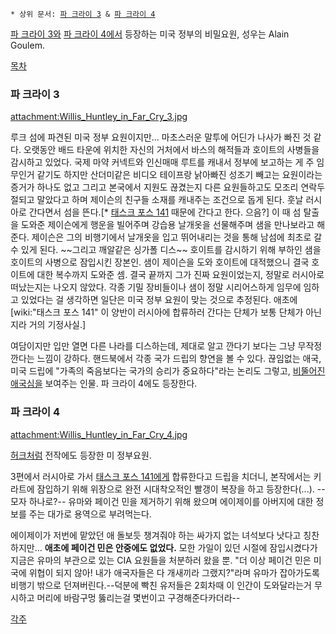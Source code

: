  * 상위 문서: [[파 크라이 3]] & [[파 크라이 4]]

{{{+1 '''Willis Huntley''' }}}

[[파 크라이 3]]와 [[파 크라이 4]]에서 등장하는 미국 정부의 비밀요원, 성우는 Alain Goulem. 

[[목차]]

=== 파 크라이 3 ===
attachment:Willis_Huntley_in_Far_Cry_3.jpg

루크 섬에 파견된 미국 정부 요원이지만... 마초스러운 말투에 어딘가 나사가 빠진 것 같다. 
오랫동안 배드 타운에 위치한 자신의 거처에서 바스의 해적들과 호이트의 사병들을 감시하고 있었다. 국제 마약 커넥트와 인신매매 루트를 캐내서 정부에 보고하는 게 주 임무인거 같기도 하지만 산더미같은 비디오 테이프랑 낡아빠진 성조기 빼고는 요원이라는 증거가 하나도 없고 그리고 본국에서 지원도 끊겼는지 다른 요원들하고도 모조리 연락두절되고 말았다고 하며 제이슨의 친구들 소재를 캐내주는 조건으로 돕게 된다. 훗날 러시아로 간다면서 섬을 뜬다.[* [[태스크 포스 141]] 때문에 간다고 한다. 으음?] 이 때 섬 탈출을 도와준 제이슨에게 행운을 빌어주며 강습용 날개옷을 선물해주며 샘을 만나보라고 해 준다. 제이슨은 그의 비행기에서 날개옷을 입고 뛰어내리는 것을 통해 남섬에 최초로 갈 수 있게 된다. ~~그리고 깨알같은 싱가폴 디스~~ 호이트를 감시하기 위해 부하인 샘을 호이트의 사병으로 잠입시킨 장본인. 샘이 제이슨을 도와 호이트에 대적했으니 결국 호이트에 대한 복수까지 도와준 셈. 결국 끝까지 그가 진짜 요원이었는지, 정말로 러시아로 떠났는지는 나오지 않았다. 각종 기밀 장비들이나 샘이 정말 시리어스하게 임무에 임하고 있었다는 걸 생각하면 일단은 미국 정부 요원이 맞는 것으로 추정된다. 애초에 [wiki:"태스크 포스 141" 이 양반이 러시아에 합류하러 간다는 단체가 보통 단체가 아닌지라 거의 기정사실.]

여담이지만 입만 열면 다른 나라를 디스하는데, 제대로 알고 깐다기 보다는 그냥 무작정 깐다는 느낌이 강하다. 핸드북에서 각종 국가 드립의 향연을 볼 수 있다. 끊임없는 애국, 미국 드립에 "가족의 죽음보다는 국가의 승리가 중요하다"라는 논리도 그렇고, [[비뚤어진 애국심]]을 보여주는 인물. 파 크라이 4에도 등장한다.

=== 파 크라이 4 ===
attachment:Willis_Huntley_in_Far_Cry_4.jpg

[[허크(파 크라이 시리즈)|허크]]처럼 전작에도 등장한 미 정부요원.

3편에서 러시아로 가서 [[태스크 포스 141]]에게 합류한다고 드립을 치더니, 본작에서는 키라트에 잠입하기 위해 위장으로 완전 시대착오적인 빨갱이 복장을 하고 등장한다(...). --모자 하나로?-- 유마와 페이건 민을 제거하기 위해 왔으며 에이제이를 아버지에 대한 정보를 주는 대가로 용역으로 부려먹는다.

에이제이가 저번에 맡았던 애 돌보듯 챙겨줘야 하는 싸가지 없는 녀석보다 낫다고 칭찬하지만... '''애초에 페이건 민은 안중에도 없었다.''' 모한 가일이 있던 시절에 잠입시켰다가 지금은 유마의 부관으로 있는 CIA 요원들을 처분하러 왔을 뿐. "더 이상 페이건 민은 미국에 위협이 되지 않아! 내가 애국자들은 다 개새끼라 그랬지?"라며 유마가 잡아가도록 비행기 밖으로 던져버린다.--덕분에 빡친 유저들은 2회차때 이 인간이 도와달라는거 무시하고 머리에 바람구멍 뚫리는걸 몇번이고 구경해준다카더라--

[[각주]]

